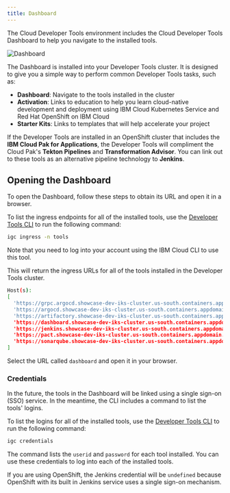 ```yaml
---
title: Dashboard
---
```


<PageDescription>

The Cloud Developer Tools environment includes the Cloud Developer Tools Dashboard to help you navigate to the installed tools.

</PageDescription>

![Dashboard](devcluster.png)

The Dashboard is installed into your Developer Tools cluster. It is designed to give you a simple way 
to perform common Developer Tools tasks, such as:
- **Dashboard**: Navigate to the tools installed in the cluster
- **Activation**: Links to education to help you learn cloud-native development and deployment 
using IBM Cloud Kubernetes Service and Red Hat OpenShift on IBM Cloud
- **Starter Kits**: Links to templates that will help accelerate your project

<InlineNotification>

If the Developer Tools are installed in an OpenShift cluster that includes the **IBM Cloud Pak for Applications**, 
the Developer Tools will compliment the Cloud Pak's **Tekton Pipelines** and **Transformation Advisor**. 
You can link out to these tools as an alternative pipeline technology to **Jenkins**.

</InlineNotification>

## Opening the Dashboard

To open the Dashboard, follow these steps to obtain its URL and open it in a browser.

To list the ingress endpoints for all of the installed tools, 
use the [Developer Tools CLI](../getting-started/cli) to run the following command:

```bash
igc ingress -n tools
```

Note that you need to log into your account using the IBM Cloud CLI to use this tool.

This will return the ingress URLs for all of the tools installed in the Developer Tools cluster.

```bash
Host(s):
[
  'https://grpc.argocd.showcase-dev-iks-cluster.us-south.containers.appdomain.cloud',
  'https://argocd.showcase-dev-iks-cluster.us-south.containers.appdomain.cloud',
  'https://artifactory.showcase-dev-iks-cluster.us-south.containers.appdomain.cloud',
  'https://dashboard.showcase-dev-iks-cluster.us-south.containers.appdomain.cloud',
  'https://jenkins.showcase-dev-iks-cluster.us-south.containers.appdomain.cloud',
  'https://pact.showcase-dev-iks-cluster.us-south.containers.appdomain.cloud',
  'https://sonarqube.showcase-dev-iks-cluster.us-south.containers.appdomain.cloud'
]
```

Select the URL called `dashboard` and open it in your browser.


### Credentials

In the future, the tools in the Dashboard will be linked using a single sign-on (SSO) service. 
In the meantime, the CLI includes a command to list the tools' logins.

To list the logins for all of the installed tools, 
use the [Developer Tools CLI](../getting-started/cli) to run the following command:

```bash
igc credentials
```

The command lists the `userid` and `password` for each tool installed. 
You can use these credentials to log into each of the installed tools.

<InlineNotification>

If you are using OpenShift, the Jenkins credential
will be `undefined` because OpenShift with its built in Jenkins service uses a single sign-on mechanism.

</InlineNotification>
